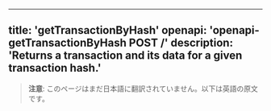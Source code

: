 <!-- AUTO-GENERATED-CONTENT:START (ENGLISH-COPY) -->
---
title: 'getTransactionByHash'
openapi: 'openapi-getTransactionByHash POST /'
description: 'Returns a transaction and its data for a given transaction hash.'
---

> **注意**: このページはまだ日本語に翻訳されていません。以下は英語の原文です。
